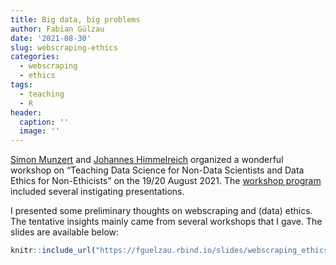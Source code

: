 ```yaml
---
title: Big data, big problems
author: Fabian Gülzau
date: '2021-08-30'
slug: webscraping-ethics
categories:
  - webscraping
  - ethics
tags:
  - teaching
  - R
header:
  caption: ''
  image: ''
---
```


[Simon Munzert](https://simonmunzert.github.io/) and [Johannes Himmelreich](https://johanneshimmelreich.net/) 
organized a wonderful workshop on "Teaching Data Science for Non-Data Scientists and Data Ethics for Non-Ethicists" on the 19/20 August 2021. The [workshop program](/pdf/datascienceethics.pdf) included several instigating presentations. 

I presented some preliminary thoughts on webscraping and (data) ethics. The tentative insights mainly
came from several workshops that I gave. The slides are available below: 

```r
knitr::include_url("https://fguelzau.rbind.io/slides/webscraping_ethics.html")
```